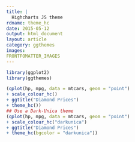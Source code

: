 ```yaml
---
title: |
  Highcharts JS theme
rdname: theme_hc
date: 2015-05-12
output: html_document
layout: article
category: ggthemes
images:
FRONTFOMATTER_IMAGES
---
```


```r
library(ggplot2)
library(ggthemes)
```

```r
(qplot(hp, mpg, data = mtcars, geom = "point")
+ scale_colour_hc()
+ ggtitle("Diamond Prices")
+ theme_hc())
## Use a Dark-Unica theme
(qplot(hp, mpg, data = mtcars, geom = "point")
+ scale_colour_hc("darkunica")
+ ggtitle("Diamond Prices")
+ theme_hc(bgcolor = "darkunica"))



```